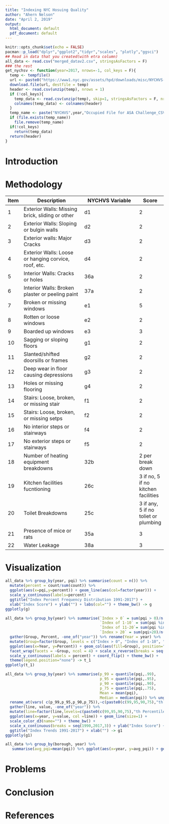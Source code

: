 ```yaml
---
title: "Indexing NYC Hosuing Quality"
author: "Ahern Nelson"
date: "April 2, 2019"
output:
  html_document: default
  pdf_document: default
---
```


```r
knitr::opts_chunk$set(echo = FALSE)
pacman::p_load("dplyr","ggplot2","tidyr","scales", "plotly","ggsci")
## Read in data that you created(with etra column)
all_data <- read.csv("merged_datav2.csv", stringsAsFactors = F)
### the rest
get_nychsv <- function(year=2017, nrows=-1, col_keys = F){
  temp <- tempfile()
  url <- paste0("https://www1.nyc.gov/assets/hpd/downloads/misc/NYCHVS-",year,"-Occupied-File-for-ASA-Challenge-CSV.zip")
  download.file(url, destfile = temp)
  header <- read.csv(unzip(temp), nrows = 1)
  if (!col_keys){
    temp_data <- read.csv(unzip(temp), skip=1, stringsAsFactors = F, nrows=nrows)
    colnames(temp_data) <- colnames(header)
  }
  temp_name <- paste("NYCHVS",year,"Occupied File for ASA Challenge_CSV.csv")
  if (file.exists(temp_name)) 
    file.remove(temp_name)
  if(!col_keys)
    return(temp_data)
  return(header)
}
```

# Introduction
# Methodology
| Item | Description      | NYCHVS Variable | Score |
| ---- | ---------------- | --------------- | ----- |
| 1 | Exterior Walls: Missing brick, sliding or other | d1 | 2 |
| 2 | Exterior Walls: Sloping or bulgin walls | d2 | 2 |
| 3 | Exterior walls: Major Cracks | d3 | 2 |
| 4 | Exterior Walls: Loose or hanging corvice, roof, etc. | d4 | 2 |
| 5 | Interior Walls: Cracks or holes | 36a | 2 |
| 6 | Interior Walls: Broken plaster or peeling paint | 37a | 2 |
| 7 | Broken or missing windows | e1 | 5 |
| 8 | Rotten or loose windows | e2 | 2 |
| 9 | Boarded up windows | e3 | 3 |
| 10 | Sagging or sloping floors | g1 | 2 |
| 11 | Slanted/shifted doorsills or frames | g2 | 2 |
| 12 | Deep wear in floor causing depressions | g3 | 2 |
| 13 | Holes or missing flooring | g4 | 2 |
| 14 | Stairs: Loose, broken, or missing stair | f1 | 2 |
| 15 | Stairs: Loose, broken, or missing setps | f2 | 2 |
| 16 | No interior steps or stairways | f4 | 2 |
| 17 | No exterior steps or stairways | f5 | 2 |
| 18 | Number of heating equipment breakdowns | 32b | 2 per break down |
| 19 | Kitchen facilities fucntioning | 26c | 3 if no, 5 if no kitchen facilities |
| 20 | Toilet Breakdowns | 25c | 3 if any, 5 if no toliet or plumbing |
| 21 | Presence of mice or rats | 35a | 3 |
| 22 | Water Leakage | 38a | 3 |
# Visualization
```r
all_data %>% group_by(year, pqi) %>% summarise(count = n()) %>% 
  mutate(percent = count/sum(count)) %>%
  ggplot(aes(x=pqi,y=percent)) + geom_line(aes(col=factor(year))) + 
  scale_y_continuous(labels=percent) + 
  ggtitle("Index Percent Frequency Distribution 1991-2017") +
  xlab("Index Score") + ylab("") + labs(col="") + theme_bw() -> g 
ggplotly(g)
```
```r
all_data %>% group_by(year) %>% summarise(`Index > 0` = sum(pqi > 0)/n(), 
                                          `Index of 1-10` = sum(pqi %in% 1:10)/n(),
                                          `Index of 11-20`= sum(pqi %in% 11:20)/n(),
                                          `Index > 20` = sum(pqi>20)/n()) %>% 
  gather(Group, Percent, -one_of("year")) %>% rename(Year = year) %>% 
  mutate(Group=factor(Group, levels = c("Index > 0", "Index of 1-10", "Index of 11-20", "Index > 20"))) %>%
  ggplot(aes(x=Year, y=Percent)) + geom_col(aes(fill=Group), position="dodge") + 
  facet_wrap(facets = ~Group, ncol = 4) + scale_x_reverse(breaks = seq(1990,2017,3)) + 
  scale_y_continuous(labels = percent) + coord_flip() + theme_bw() + 
  theme(legend.position="none") -> t_1
ggplotly(t_1)
```
```r
all_data %>% group_by(year) %>% summarise(p_99 = quantile(pqi,.99),
                                          p_95 = quantile(pqi,.95),
                                          p_90 = quantile(pqi,.90),
                                          p_75 = quantile(pqi,.75),
                                          Mean = mean(pqi),
                                          Median = median(pqi)) %>% ungroup(year) %>% 
  rename_at(vars( c(p_99,p_95,p_90,p_75)),~c(paste0(c(99,95,90,75),"th Percentile"))) %>%
  gather(line, value, -one_of("year")) %>%
  mutate(line=factor(line,levels=c(paste0(c(99,95,90,75),"th Percentile"),"Mean","Median"))) %>%
  ggplot(aes(x=year, y=value, col =line)) + geom_line(size=1) +
  scale_color_d3(name="") + theme_bw() + 
  scale_x_continuous(breaks = seq(1990,2017,3)) + ylab("Index Score") + 
  ggtitle("Index Trends 1991-2017") + xlab("") -> g1
ggplotly(g1)
```
```r
all_data %>% group_by(borough, year) %>%
   summarise(avg_pqi=mean(pqi)) %>% ggplot(aes(x=year, y=avg_pqi)) + geom_col(aes(fill=borough), position= "dodge") + scale_x_continuous(breaks = c(1991,seq(1993,2017, 3))) + theme_bw()
```

# Problems
# Conclusion
# References